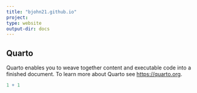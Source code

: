 ```yaml
---
title: "bjohn21.github.io"
project:
type: website
output-dir: docs
---
```


## Quarto

Quarto enables you to weave together content and executable code into a finished document. To learn more about Quarto see <https://quarto.org>.

```r
1 + 1
```

